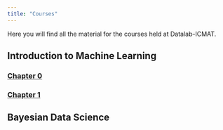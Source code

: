 ---
title: "Courses"
---

Here you will find all the material for the courses held at Datalab-ICMAT.



## Introduction to Machine Learning

### [Chapter 0](https://github.com/datalab-icmat/Intro-to-ML/tree/main/chapter_0) 

### [Chapter 1](https://github.com/datalab-icmat/Intro-to-ML/tree/main/chapter_1)

## Bayesian Data Science


